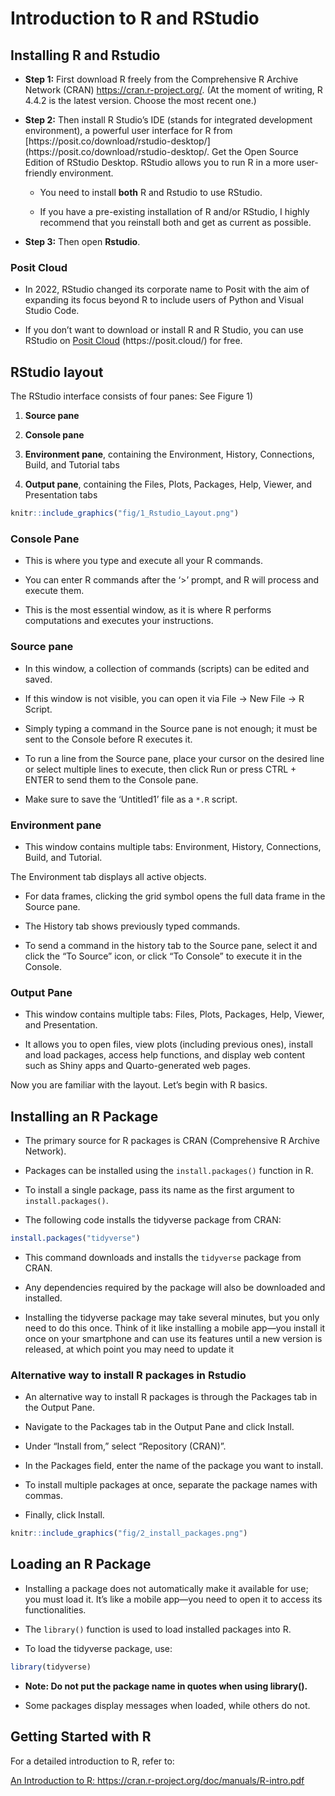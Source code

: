 # Introduction to R and RStudio

## Installing R and Rstudio

-   **Step 1:** First download R freely from the Comprehensive R Archive Network (CRAN) <https://cran.r-project.org/>. (At the moment of writing, R 4.4.2 is the latest version. Choose the most recent one.)

-   **Step 2:** Then install R Studio’s IDE (stands for integrated development environment), a powerful user interface for R from \[https://posit.co/download/rstudio-desktop/\](https://posit.co/download/rstudio-desktop/. Get the Open Source Edition of RStudio Desktop. RStudio allows you to run R in a more user-friendly environment.

    -   You need to install **both** R and Rstudio to use RStudio.

    -   If you have a pre-existing installation of R and/or RStudio, I highly recommend that you reinstall both and get as current as possible.

-   **Step 3:** Then open **Rstudio**.

### Posit Cloud

-   In 2022, RStudio changed its corporate name to Posit with the aim of expanding its focus beyond R to include users of Python and Visual Studio Code.

-   If you don't want to download or install R and R Studio, you can use RStudio on [Posit Cloud] (https://posit.cloud/) for free.

## RStudio layout

The RStudio interface consists of four panes: See Figure 1)

1.  **Source pane**

2.  **Console pane**

3.  **Environment pane**, containing the Environment, History, Connections, Build, and Tutorial tabs

4.  **Output pane**, containing the Files, Plots, Packages, Help, Viewer, and Presentation tabs

```r
knitr::include_graphics("fig/1_Rstudio_Layout.png")
```


### Console Pane

- This is where you type and execute all your R commands.

- You can enter R commands after the '>' prompt, and R will process and execute them.

- This is the most essential window, as it is where R performs computations and executes your instructions.

### Source pane

- In this window, a collection of commands (scripts) can be edited and saved.

- If this window is not visible, you can open it via File → New File → R Script.

- Simply typing a command in the Source pane is not enough; it must be sent to the Console before R executes it.

- To run a line from the Source pane, place your cursor on the desired line or select multiple lines to execute, then click Run or press CTRL + ENTER to send them to the Console pane.

- Make sure to save the 'Untitled1' file as a `*.R` script.


### Environment pane

- This window contains multiple tabs: Environment, History, Connections, Build, and Tutorial.

The Environment tab displays all active objects.

- For data frames, clicking the grid symbol opens the full data frame in the Source pane.

- The History tab shows previously typed commands.

- To send a command in the history tab to the Source pane, select it and click the "To Source" icon, or click "To Console" to execute it in the Console.

### Output Pane

- This window contains multiple tabs: Files, Plots, Packages, Help, Viewer, and Presentation.

- It allows you to open files, view plots (including previous ones), install and load packages, access help functions, and display web content such as Shiny apps and Quarto-generated web pages.


Now you are familiar with the layout. Let's begin with R basics.


## Installing an R Package

- The primary source for R packages is CRAN (Comprehensive R Archive Network).

- Packages can be installed using the `install.packages()` function in R.

- To install a single package, pass its name as the first argument to `install.packages()`.

- The following code installs the tidyverse package from CRAN:


```r
install.packages("tidyverse")
```

- This command downloads and installs the `tidyverse` package from CRAN.

- Any dependencies required by the package will also be downloaded and installed.

- Installing the tidyverse package may take several minutes, but you only need to do this once. Think of it like installing a mobile app—you install it once on your smartphone and can use its features until a new version is released, at which point you may need to update it


### Alternative way to install R packages in Rstudio

- An alternative way to install R packages is through the Packages tab in the Output Pane.

- Navigate to the Packages tab in the Output Pane and click Install.

- Under "Install from," select "Repository (CRAN)".

- In the Packages field, enter the name of the package you want to install.

- To install multiple packages at once, separate the package names with commas.

- Finally, click Install.


```r
knitr::include_graphics("fig/2_install_packages.png")
```


## Loading an R Package

- Installing a package does not automatically make it available for use; you must load it. It's like a mobile app—you need to open it to access its functionalities.

- The `library()` function is used to load installed packages into R.

- To load the tidyverse package, use:


```r
library(tidyverse)
```

- **Note: Do not put the package name in quotes when using library().**

- Some packages display messages when loaded, while others do not.


## Getting Started with R

For a detailed introduction to R, refer to:

[An Introduction to R: https://cran.r-project.org/doc/manuals/R-intro.pdf](https://cran.r-project.org/doc/manuals/R-intro.pdf)

